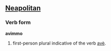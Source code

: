 ==[[Neapolitan]]==
===Verb form===
'''avimmo'''
# first-person plural indicative of the verb [[avè]].